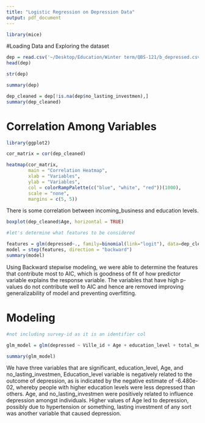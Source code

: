 ```yaml
---
title: "Logistic Regression on Depression Data"
output: pdf_document
---
```


```r
library(mice)
```
#Loading Data and Exploring the dataset
```r
dep = read.csv('~/Desktop/Education/Winter term/QBS-121/b_depressed.csv', header=T)
head(dep)
```
```r
str(dep)
```

```r
summary(dep)
```
```r
dep_cleaned = dep[!is.na(dep$no_lasting_investmen),]
summary(dep_cleaned)
```
# Correlation Among Variables
```r
library(ggplot2)

cor_matrix = cor(dep_cleaned)

heatmap(cor_matrix, 
        main = "Correlation Heatmap",
        xlab = "Variables",
        ylab = "Variables",
        col = colorRampPalette(c("blue", "white", "red"))(1000),
        scale = "none",
        margins = c(5, 5))
```

There is some correlation between incoming_business and education levels.

```r
boxplot(dep_cleaned$Age, horizontal = TRUE)
```
```r
#let's determine what features to be considered

features = glm(depressed~., family=binomial(link="logit"), data=dep_cleaned)
model = step(features, direction = "backward")
summary(model)
```
Using Backward stepwise modeling, we were able to determine the features that contribute most to AIC, which is goodness of fit of how predictor variable explains the response variable. The variables that have high p-values do not contribute well to AIC and hence are removed improving generalizability of model and preventing overfitting.

# Modeling
```r
#not including survey-id as it is an identifier col

glm_model = glm(depressed ~ Ville_id + Age + education_level + total_members + no_lasting_investmen, family=binomial(link='logit'), data=dep_cleaned)

summary(glm_model)
```
We have three variables that are significant, education_level, Age, and no_lasting_investmen, Education_level variable is negatively related to the outcome of depression, as is indicated by the negative estimate of -6.480e-02, whereby people with higher education levels were less depressed than others. Age, and no_lasting_investmen were positively related to influence depression amongst individuals. Higher values of Age led to depression, possibly due to hypertension or something, lasting investment of any sort was another variable that caused depression.

